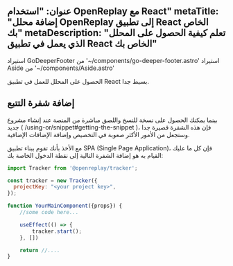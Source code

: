 عنوان: "استخدام OpenReplay مع React"
metaTitle: "إضافة محلل OpenReplay إلى تطبيق React الخاص بك"
metaDescription: "تعلم كيفية الحصول على المحلل الذي يعمل في تطبيق React الخاص بك"
---
استيراد GoDeeperFooter من '~/components/go-deeper-footer.astro'
استيراد Aside من '~/components/Aside.astro'

الحصول على المحلل للعمل في تطبيق React بسيط جدا.

## إضافة شفرة التتبع

بينما يمكنك الحصول على نسخة للنسخ واللصق مباشرة من المنصة عند إنشاء مشروع جديد ( /using-or/snippet#getting-the-snippet )، فإن هذه الشفرة قصيرة جدا وستجعل من الأمور الأكثر صعوبة في التخصيص وإضافة الإضافات الإضافية.

مع الأخذ بأنك تقوم ببناء تطبيق SPA (Single Page Application)، فإن كل ما عليك القيام به هو إضافة الشفرة التالية إلى نقطة الدخول الخاصة بك:
```jsx
import Tracker from '@openreplay/tracker';

const tracker = new Tracker({
  projectKey: "<your project key>",  
});

function YourMainComponent({props}) {
    //some code here...

    useEffect(() => {
        tracker.start();
    }, [])

    return //....
}
```
